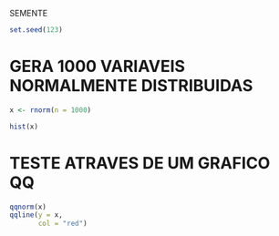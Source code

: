 
SEMENTE
```r

set.seed(123)

```


# GERA 1000 VARIAVEIS NORMALMENTE DISTRIBUIDAS
```r

x <- rnorm(n = 1000)

hist(x)

```


# TESTE ATRAVES DE UM GRAFICO QQ
```r

qqnorm(x)
qqline(y = x,
       col = "red")

```

